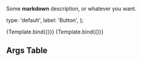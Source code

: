 
<Meta title='Prisma/teste mdx' component={ButtonComponent}/>

Some **markdown** description, or whatever you want.


  type: 'default',
  label: 'Button',
};


<Canvas>
  <Story name='default' args={defaultArgs}>
    {Template.bind({})}
  </Story>
  <Story name='primary' args={{...defaultArgs, ...{type: 'primary'}}}>
    {Template.bind({})}
  </Story>
</Canvas>

## Args Table

<ArgsTable of={ButtonComponent}/>
